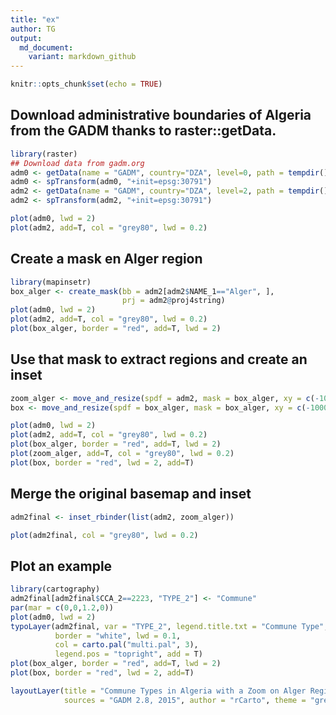 ```yaml
---
title: "ex"
author: TG
output:
  md_document:
    variant: markdown_github
---
```


```r
knitr::opts_chunk$set(echo = TRUE)
```


## Download administrative boundaries of Algeria from the GADM thanks to raster::getData.   
 
```r
library(raster)
## Download data from gadm.org
adm0 <- getData(name = "GADM", country="DZA", level=0, path = tempdir())
adm0 <- spTransform(adm0, "+init=epsg:30791")
adm2 <- getData(name = "GADM", country="DZA", level=2, path = tempdir())
adm2 <- spTransform(adm2, "+init=epsg:30791")

plot(adm0, lwd = 2)
plot(adm2, add=T, col = "grey80", lwd = 0.2)

```



## Create a mask en Alger region

```r
library(mapinsetr)
box_alger <- create_mask(bb = adm2[adm2$NAME_1=="Alger", ], 
                         prj = adm2@proj4string)
plot(adm0, lwd = 2)
plot(adm2, add=T, col = "grey80", lwd = 0.2)
plot(box_alger, border = "red", add=T, lwd = 2)
```

## Use that mask to extract regions and create an inset

```r
zoom_alger <- move_and_resize(spdf = adm2, mask = box_alger, xy = c(-1000000,  -100000), k = 15)
box <- move_and_resize(spdf = box_alger, mask = box_alger, xy = c(-1000000,  -100000), k = 15)

plot(adm0, lwd = 2)
plot(adm2, add=T, col = "grey80", lwd = 0.2)
plot(box_alger, border = "red", add=T, lwd = 2)
plot(zoom_alger, add=T, col = "grey80", lwd = 0.2)
plot(box, border = "red", lwd = 2, add=T)
```


## Merge the original basemap and inset

```r

adm2final <- inset_rbinder(list(adm2, zoom_alger))

plot(adm2final, col = "grey80", lwd = 0.2)
```

## Plot an example

```r

library(cartography)
adm2final[adm2final$CCA_2==2223, "TYPE_2"] <- "Commune"
par(mar = c(0,0,1.2,0))
plot(adm0, lwd = 2)
typoLayer(adm2final, var = "TYPE_2", legend.title.txt = "Commune Type",
          border = "white", lwd = 0.1, 
          col = carto.pal("multi.pal", 3), 
          legend.pos = "topright", add = T)
plot(box_alger, border = "red", add=T, lwd = 2)
plot(box, border = "red", lwd = 2, add=T)

layoutLayer(title = "Commune Types in Algeria with a Zoom on Alger Region", 
            sources = "GADM 2.8, 2015", author = "rCarto", theme = "green.pal")

```

